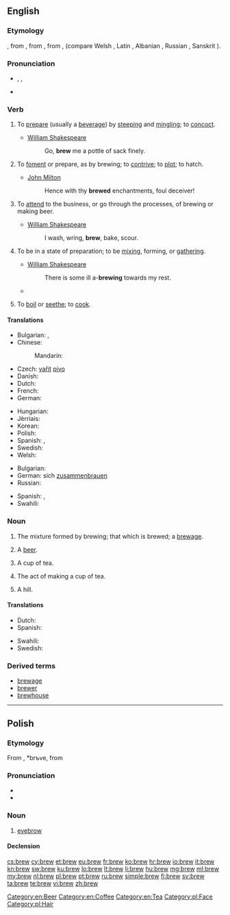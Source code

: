 ==English==

===Etymology===
{{etyl|enm|en}} {{term|brewen|lang=enm}}, from {{etyl|ang|en}} {{term|breowan|brēowan|lang=ang}}, from {{etyl|gem-pro|en}} {{recons|brewwaną|lang=gem-pro}}, from {{etyl|ine-pro|en}} {{recons|bʰreuh₁-|lang=ine-pro}}, {{recons|bʰreh₁u-|lang=ine-pro}} (compare Welsh {{term|berw||boiling|lang=cy}}, Latin {{term|fervere|fervēre|lang=la}}, Albanian {{term|mbruaj||to knead|lang=sq}}, Russian {{term|бруя||current|tr=brujá|lang=ru}}, Sanskrit {{term|भुर्वन्||motion of water|tr=bhurván|lang=sa}}).

===Pronunciation===
* {{enPR|bro͞o}}, {{IPA|/bruː/}}, {{X-SAMPA|/bru:/}}
* {{rhymes|uː}}

===Verb===
{{en-verb}}

# {{transitive}} To [[prepare]] (usually a [[beverage]]) by [[steep]]ing and [[mingle|mingling]]; to [[concoct]].
#* [[w:William Shakespeare|William Shakespeare]]
#*: Go, '''brew''' me a pottle of sack finely.
# {{transitive}} To [[foment]] or prepare, as by brewing; to [[contrive]]; to [[plot]]; to hatch.
#* [[w:John Milton|John Milton]]
#*: Hence with thy '''brewed''' enchantments, foul deceiver!
# {{intransitive}} To [[attend]] to the business, or go through the processes, of brewing or making beer.
#* [[w:William Shakespeare|William Shakespeare]]
#*: I wash, wring, '''brew''', bake, scour.
# {{intransitive}} To be in a state of preparation; to be [[mix]]ing, forming, or [[gather]]ing.
#* [[w:William Shakespeare|William Shakespeare]]
#*: There is some ill a-'''brewing''' towards my rest.
#* {{quote-news
|year=2011
|date=January 11
|author=Jonathan Stevenson
|title=West Ham 2 - 1 Birmingham
|work=BBC
|url=http://news.bbc.co.uk/sport2/hi/football/league_cup/9354485.stm
|page=
|passage=Grant may have considered that only a performance of the very highest quality could keep him in a job - and the way his players started the game gave the 55-year-old shelter from the storm that was '''brewing'''.}}
# {{transitive|obsolete}} To [[boil]] or [[seethe]]; to [[cook]].

====Translations====
{{trans-top|to prepare liquor}}
* Bulgarian: {{t+|bg|смесвам}}, {{t+|bg|забърквам}}
* Chinese:
*: Mandarin: {{t|cmn|酿造|tr=niángzào|sc=Hani}}
* Czech: [[vařit]] [[pivo]] {{qualifier|about beer}}
* Danish: {{t-|da|brygge}}
* Dutch: {{t+|nl|brouwen}}
* French: {{t+|fr|brasser}}
* German: {{t+|de|brauen}}
{{trans-mid}}
* Hungarian: {{t+|hu|főz}}
* Jèrriais: {{tø|roa-jer|brachi}}
* Korean: {{t-|ko|양조하다|tr=yangjohada|sc=Kore}}
* Polish: {{t+|pl|warzyć}}
* Spanish: {{t+|es|fermentar}}, {{t-|es|destilar}}
* Swedish: {{t+|sv|brygga}}
* Welsh: {{t+|cy|bragu}}
{{trans-bottom}}

{{trans-top|to be in a state of preparation; to be mixing, forming, or gathering}}
* Bulgarian: {{t+|bg|приготвям}}
* German: sich [[zusammenbrauen]]
* Russian: {{t+|ru|заваривать|tr=zavárivatʹ|sc=Cyrl}}
{{trans-mid}}
* Spanish: {{t-|es|hirviendo}}, {{t-|es|fermentando}}
* Swahili: {{t+|sw|chebuka}}
{{trans-bottom}}

===Noun===
{{en-noun}}

# The mixture formed by brewing; that which is brewed; a [[brewage]].
# {{slang}} A [[beer]].
# {{British|NZ}} A cup of tea.
# {{British|NZ}} The act of making a cup of tea.
# {{British|informal}} A hill.

====Translations====
{{trans-top|something brewed}}
* Dutch: {{t+|nl|brouwsel|n}}
* Spanish: {{t-|es|destilado|m}}
{{trans-mid}}
* Swahili: {{t+|sw|chebuka}}
* Swedish: {{t-|sv|brygd|c}}
{{trans-bottom}}

===Derived terms===
* [[brewage]]
* [[brewer]]
* [[brewhouse]]

[[Category:en:Beer]]
[[Category:en:Coffee]]
[[Category:en:Tea]]

----

==Polish==

===Etymology===
From {{etyl|sla-pro|pl}} {{recons|bry|lang=sla-pro}}, *brъve, from {{etyl|ine-pro|pl}} {{recons|bhrū|lang=ine-pro}}

===Pronunciation===
* {{IPA|[brɛf]|lang=pl}}
* {{audio|Pl-brew.ogg|audio}}

===Noun===
{{pl-noun|f}}

# [[eyebrow]]

====Declension====
{{pl-decl-noun
|brew|brwi
|brwi|brwi
|brwi|brwiom
|brew|brwi
|brwią|brwiami
|brwi|brwiach
|brwi|brwi
}}

[[Category:pl:Face]]
[[Category:pl:Hair]]

[[cs:brew]]
[[cy:brew]]
[[et:brew]]
[[eu:brew]]
[[fr:brew]]
[[ko:brew]]
[[hr:brew]]
[[io:brew]]
[[it:brew]]
[[kn:brew]]
[[sw:brew]]
[[ku:brew]]
[[lo:brew]]
[[lt:brew]]
[[li:brew]]
[[hu:brew]]
[[mg:brew]]
[[ml:brew]]
[[my:brew]]
[[nl:brew]]
[[pl:brew]]
[[pt:brew]]
[[ru:brew]]
[[simple:brew]]
[[fi:brew]]
[[sv:brew]]
[[ta:brew]]
[[te:brew]]
[[vi:brew]]
[[zh:brew]]